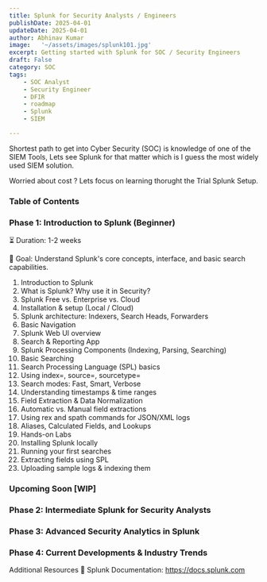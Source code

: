 ```yaml
---
title: Splunk for Security Analysts / Engineers
publishDate: 2025-04-01
updateDate: 2025-04-01
author: Abhinav Kumar
image:   '~/assets/images/splunk101.jpg'
excerpt: Getting started with Splunk for SOC / Security Engineers
draft: False
category: SOC
tags:
    - SOC Analyst
    - Security Engineer
    - DFIR
    - roadmap
    - Splunk
    - SIEM

---
```


Shortest path to get into Cyber Security (SOC) is knowledge of one of the SIEM Tools,
Lets see Splunk for that matter which is I guess the most widely used SIEM solution.

Worried about cost ? Lets focus on learning thorught the Trial Splunk Setup.

### Table of Contents



### Phase 1: Introduction to Splunk (Beginner)
⏳ Duration: 1-2 weeks

🎯 Goal: Understand Splunk's core concepts, interface, and basic search capabilities.

1. Introduction to Splunk
2. What is Splunk? Why use it in Security?
3. Splunk Free vs. Enterprise vs. Cloud
4. Installation & setup (Local / Cloud)
5. Splunk architecture: Indexers, Search Heads, Forwarders
6. Basic Navigation
1. Splunk Web UI overview
1. Search & Reporting App
1. Splunk Processing Components (Indexing, Parsing, Searching)
1. Basic Searching
1. Search Processing Language (SPL) basics
1. Using index=, source=, sourcetype=
1. Search modes: Fast, Smart, Verbose
1. Understanding timestamps & time ranges
1. Field Extraction & Data Normalization
1. Automatic vs. Manual field extractions
1. Using rex and spath commands for JSON/XML logs
1. Aliases, Calculated Fields, and Lookups
1. Hands-on Labs
1. Installing Splunk locally
1. Running your first searches
1. Extracting fields using SPL
1. Uploading sample logs & indexing them

### Upcoming Soon [WIP]
### Phase 2: Intermediate Splunk for Security Analysts
### Phase 3: Advanced Security Analytics in Splunk
### Phase 4: Current Developments & Industry Trends



Additional Resources
🔗 Splunk Documentation: https://docs.splunk.com